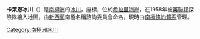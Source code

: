 {{Coord|79|34|S|159|50|E|source:GNIS|display=title}}

'''卡萊恩冰川'''（{{lang-en|Carlyon Glacier}}）是[[南極洲|南極洲]]的[[冰川|冰川]]，座標''{{Coord|79|34|S|159|50|E}}''，位於[[希拉里海岸|希拉里海岸]]，在1958年被[[英聯邦|英聯邦]]探險隊繪入地圖，由[[新西蘭|新西蘭]]南極名稱諮詢委員會命名，現時由[[南極條約體系|南極條約體系]]管理。

{{Antarctica-geo-stub}}
[[Category:南極洲冰川|Category:南極洲冰川]]